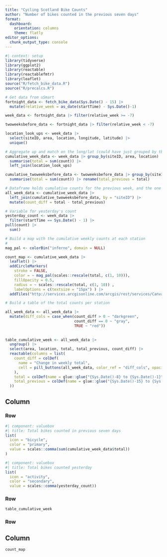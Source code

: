 ```yaml
---
title: "Cycling Scotland Bike Counts"
author: "Number of bikes counted in the previous seven days"
format: 
  dashboard:
    orientation: columns
    theme: flatly
editor_options: 
  chunk_output_type: console
---
```


```r
#| context: setup
library(tidyverse)
library(ggplot2)
library(reactable)
library(reactablefmtr)
library(leaflet)
source("R/fetch_bike_data.R")
source("R/precalcs.R")
```


```r
# Get data from uSmart
fortnight_data <- fetch_bike_data(Sys.Date() - 15) |> 
  mutate(relative_week = as_date(startTime) - Sys.Date()-1)

week_data <- fortnight_data |> filter(relative_week >= -7)

twoweeksbefore_data <- fortnight_data |> filter(relative_week < -7)

location_look_ups <- week_data |> 
  select(siteID, area, location, longitude, latitude) |> 
  unique()

```


```r
# Aggregate up and match on the long/lat (could have just grouped by tbf)
cumulative_week_data <- week_data |> group_by(siteID, area, location) |> 
  summarise(total = sum(count)) |> 
  left_join(location_look_ups)

cumulative_twoweeksbefore_data <- twoweeksbefore_data |> group_by(siteID) |> 
  summarise(total = sum(count)) |> rename(total_previous = total)

# Dataframe holds cumulative counts for the previous week, and the one before that.
all_week_data <- cumulative_week_data |> 
  left_join(cumulative_twoweeksbefore_data, by = "siteID") |> 
  mutate(count_diff = total - total_previous)

# Variable for yesterday's count
yesterday_count <- week_data |> 
  filter(startTime == Sys.Date() - 1) |> 
pull(count) |> 
  sum()

```


```r
# Build a map with the cumulative weekly counts at each station
# 
mag_pal <- colorBin("inferno", domain = NULL)

count_map <- cumulative_week_data |> 
  leaflet() |> 
  addCircleMarkers(
    stroke = FALSE,
    color = ~ mag_pal(scales::rescale(total, c(1, 10))),
    fillOpacity = 0.5,
    radius = ~ scales::rescale(total, c(1, 10)) ,
    labelOptions = c(textsize = "15px") ) |> 
  addTiles("http://services.arcgisonline.com/arcgis/rest/services/Canvas/World_Light_Gray_Base/MapServer/tile/{z}/{y}/{x}", options = tileOptions(minZoom = 5, maxZoom = 10)) 
```


```r
# Build a table of the total counts per station

all_week_data <- all_week_data |>
  mutate(diff_cols = case_when(count_diff > 0 ~ "darkgreen",
                               count_diff == 0 ~ "gray",
                               TRUE ~ "red")) 
 
  
table_cumulative_week <- all_week_data |>
  ungroup() |>
  select(area, location, total, total_previous, count_diff) |> 
  reactable(columns = list(
    count_diff = colDef(
      name = "Change in weekly total",
      cell = pill_buttons(all_week_data, color_ref = "diff_cols", opacity = 0.7)
    ),
    total = colDef(name = glue::glue("{Sys.Date()-8} to {Sys.Date()-1}")),
    total_previous = colDef(name = glue::glue("{Sys.Date()-15} to {Sys.Date()-9}"))
  ))

```



## Column

### Row 
```r
#| component: valuebox
#| title: Total bikes counted in previous seven days
list(
  icon = "bicycle",
  color = "primary",
  value = scales::comma(sum(cumulative_week_data$total))
)
```

```r
#| component: valuebox
#| title: Total bikes counted yesterday
list(
  icon = "activity",
  color = "secondary",
  value = scales::comma(yesterday_count))
```

### Row 

```r
table_cumulative_week

```


### Row 

## Column

```r
count_map

```

